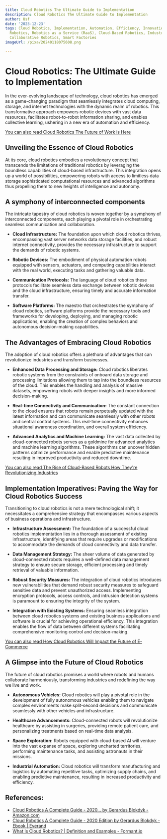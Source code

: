 ```yaml
---
title: Cloud Robotics The Ultimate Guide to Implementation
description: Cloud Robotics The Ultimate Guide to Implementation
author: Usf
date: '2023-12-23'
tags: Cloud Robotics, Implementation, Automation, Efficiency, Innovation, Future of
  Robotics, Robotics as a Service (RaaS), Cloud-Based Robotics, Industrial Robotics,
  Collaborative Robotics, Smart Factories
imageUrl: /pixa/20240118075608.png

---
```

#  Cloud Robotics: The  Ultimate Guide  to Implementation

In the ever-evolving landscape of technology, cloud robotics has emerged as a game-changing paradigm that seamlessly integrates  cloud computing, storage,  and  internet technologies  with the dynamic realm  of robotics. This transformative approach empowers  robotic devices with vast data resources, facilitates robot-to-robot information sharing, and enables collective learning, ushering in a new era  of automation and efficiency.

[You can also read Cloud Robotics  The Future of Work is Here](Cloud%20Robotics%20The%20Future%20of%20Work%20is%20Here)


## Unveiling the Essence of  Cloud Robotics

At its core, cloud robotics embodies a revolutionary concept that  transcends the  limitations of traditional robotics by  leveraging the boundless capabilities of cloud-based infrastructure. This integration opens up a world of possibilities, empowering robots with access to limitless data storage sophisticated computational resources and advanced  algorithms thus propelling them to new heights of intelligence and autonomy.

## A symphony of interconnected components

The intricate tapestry of cloud robotics is woven together by a symphony of interconnected components, each  playing a pivotal  role  in orchestrating seamless communication and collaboration.

* **Cloud Infrastructure:** The foundation  upon which cloud robotics thrives, encompassing vast server  networks data storage facilities, and robust internet connectivity, provides the necessary infrastructure to support the demands of robotic systems.

* **Robotic Devices:** The embodiment of physical automation robots  equipped with sensors,  actuators, and computing capabilities interact with the real world, executing tasks and gathering valuable data.

* **Communication  Protocols:** The  language of cloud robotics these protocols facilitate seamless data exchange between robotic devices and the  cloud infrastructure, ensuring  timely and accurate  information transfer.

* **Software Platforms:**  The maestro that orchestrates the symphony of cloud robotics, software platforms  provide the necessary tools and frameworks for developing, deploying, and managing robotic applications, enabling the creation of complex behaviors  and autonomous decision-making capabilities.

## The Advantages of Embracing  Cloud  Robotics

The adoption of cloud robotics offers a plethora of advantages that can revolutionize industries and transform businesses.

* **Enhanced Data  Processing and Storage:** Cloud robotics liberates robotic systems from the constraints of onboard data storage and processing limitations allowing them  to tap into the boundless resources of the cloud.  This enables the handling and analysis of massive datasets, empowering robots with deeper  insights and more  informed decision-making.

* **Real-time Connectivity  and Communication:** The constant connection to the cloud ensures  that robots remain perpetually updated with the latest information and can communicate seamlessly  with other robots and central control systems. This real-time connectivity enhances situational awareness coordination, and overall system efficiency.

* **Advanced Analytics and Machine  Learning:** The vast data collected by cloud-connected robots serves as a goldmine for advanced  analytics and machine learning algorithms. These algorithms can uncover hidden patterns optimize performance and enable predictive maintenance resulting in improved productivity and reduced  downtime.

[You can also read  The Rise of  Cloud-Based Robots How They're Revolutionizing Industries](The%20Rise%20of%20Cloud-Based%20Robots%20How%20They%27re%20Revolutionizing%20Industries)


## Implementation Imperatives: Paving the Way for Cloud Robotics Success

Transitioning to cloud robotics is not a mere technological shift; it necessitates a comprehensive strategy that encompasses various aspects of business operations and infrastructure.

* **Infrastructure Assessment:** The foundation of a successful cloud robotics implementation lies  in a thorough assessment of existing infrastructure, identifying areas that require upgrades or modifications to accommodate the demands of cloud connectivity  and data transfer.

* **Data Management Strategy:** The sheer volume  of data  generated by cloud-connected robots requires a well-defined data management strategy to  ensure secure storage, efficient processing and  timely retrieval of  valuable information.

* **Robust Security Measures:** The integration of cloud robotics introduces new  vulnerabilities  that demand robust security measures to safeguard sensitive data and prevent unauthorized access. Implementing encryption protocols, access controls, and intrusion detection systems is paramount to ensuring the integrity of the system.

* **Integration with Existing Systems:** Ensuring seamless integration  between  cloud robotics systems and existing  business applications and  software  is crucial for achieving operational efficiency. This integration enables the flow of data between different systems  facilitating comprehensive  monitoring control and decision-making.

[You can also  read How Cloud Robotics Will  Impact  the Future of E-Commerce](How%20Cloud%20Robotics%20Will%20Impact%20the%20Future%20of%20E-Commerce)


## A Glimpse into the Future of  Cloud Robotics

The  future of cloud robotics  promises  a world where robots and humans collaborate harmoniously, transforming industries and redefining the way we live  and work.

* **Autonomous Vehicles:** Cloud robotics will  play a  pivotal role in  the development of fully autonomous  vehicles enabling them to navigate complex environments make split-second decisions and communicate seamlessly with other vehicles and infrastructure.

* **Healthcare  Advancements:** Cloud-connected robots will revolutionize healthcare by assisting in surgeries, providing remote patient care, and personalizing treatments based on real-time data analysis.

* **Space Exploration:** Robots equipped with cloud-based AI will venture into the vast expanse of  space, exploring uncharted territories, performing maintenance tasks, and assisting astronauts in their missions.

* **Industrial  Automation:** Cloud robotics will transform manufacturing and logistics by automating repetitive tasks, optimizing supply chains, and  enabling predictive maintenance, resulting in increased productivity and efficiency.

## References:
- [Cloud Robotics A Complete Guide - 2020... by Gerardus Blokdyk - Amazon.com](https://www.amazon.com/Cloud-Robotics-Complete-Guide-2020/dp/1867330261)
- [Cloud Robotics A Complete Guide - 2020 Edition by Gerardus Blokdyk - Ebook | Everand](https://www.everand.com/book/447293732/Cloud-Robotics-A-Complete-Guide-2020-Edition)
- [What Is Cloud Robotics? | Definition and Examples - Formant.io](https://formant.io/cloud-robotics/)
